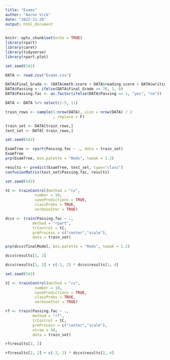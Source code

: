 ---
title: "Exams"
author: "Aaron Vick"
date: "2022-11-28"
output: html_document
---

```{r setup, include=FALSE}
knitr::opts_chunk$set(echo = TRUE)
library(rpart)
library(caret)
library(tidyverse)
library(rpart.plot)
```

```{r data gathering}

set.seed(542)

DATA <- read.csv("Exams.csv")

DATA$Final_Grade <- (DATA$math.score + DATA$reading.score + DATA$writing.score) / 3
DATA$Passing <- ifelse(DATA$Final_Grade >= 70, 1, 0)
DATA$Passing.fac <- as.factor(ifelse(DATA$Passing == 1, "yes", "no"))

DATA <- DATA %>% select(1:5, 11)

train_rows <- sample(1:nrow(DATA), size = nrow(DATA) / 2
                     , replace = F)

train_set <- DATA[train_rows,]
test_set <- DATA[-train_rows,]

```

```{r decision tree}

set.seed(542)

ExamTree <- rpart(Passing.fac ~ ., data = train_set)
ExamTree
prp(ExamTree, box.palette = "Reds", tweak = 1.2)

results <- predict(ExamTree, test_set, type="class")
confusionMatrix(test_set$Passing.fac, results)

```

```{r decision tree with cross validation}

set.seed(542)

tC <- trainControl(method = "cv", 
             number = 10, 
             savePredictions = TRUE, 
             classProbs = TRUE, 
             verboseIter = TRUE)

dccv <- train(Passing.fac ~ ., 
            method = "rpart", 
            trControl = tC, 
            preProcess = c("center","scale"), 
            data = train_set)

prp(dccv$finalModel, box.palette = "Reds", tweak = 1.2)

dccv$results[1, 2]

dccv$results[1, 2] + c(-2, 2) * dccv$results[1, 4]

```


```{r random forest}

set.seed(542)

tC <- trainControl(method = "cv", 
             number = 10, 
             savePredictions = TRUE, 
             classProbs = TRUE, 
             verboseIter = TRUE)

rf <- train(Passing.fac ~ ., 
            method = "rf", 
            trControl = tC, 
            preProcess = c("center","scale"), 
            ntree = 50,
            data = train_set)

rf$results[2, 2]

rf$results[2, 2] + c(-2, 2) * dccv$results[2, 4]

```

